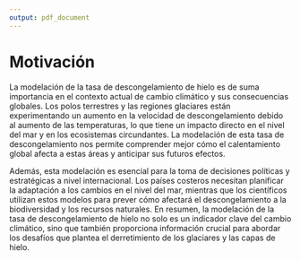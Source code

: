 ```yaml
---
output: pdf_document
---
```


# Motivación

La modelación de la tasa de descongelamiento de hielo es de suma importancia en el contexto actual de cambio climático y sus consecuencias globales. Los polos terrestres y las regiones glaciares están experimentando un aumento en la velocidad de descongelamiento debido al aumento de las temperaturas, lo que tiene un impacto directo en el nivel del mar y en los ecosistemas circundantes. La modelación de esta tasa de descongelamiento nos permite comprender mejor cómo el calentamiento global afecta a estas áreas y anticipar sus futuros efectos.

Además, esta modelación es esencial para la toma de decisiones políticas y estratégicas a nivel internacional. Los países costeros necesitan planificar la adaptación a los cambios en el nivel del mar, mientras que los científicos utilizan estos modelos para prever cómo afectará el descongelamiento a la biodiversidad y los recursos naturales. En resumen, la modelación de la tasa de descongelamiento de hielo no solo es un indicador clave del cambio climático, sino que también proporciona información crucial para abordar los desafíos que plantea el derretimiento de los glaciares y las capas de hielo.
